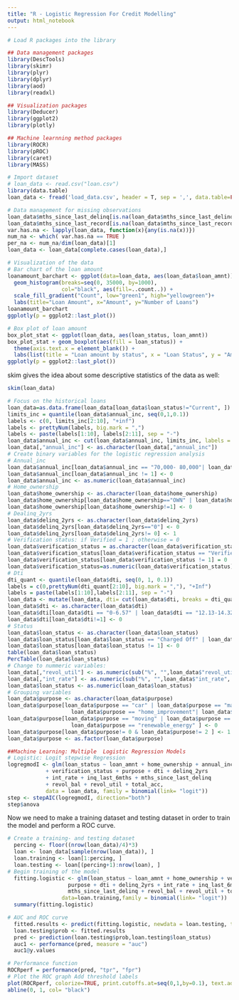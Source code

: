 ```yaml
---
title: "R - Logistic Regression For Credit Modelling"
output: html_notebook
---
```


```r
# Load R packages into the library

## Data management packages
library(DescTools)
library(skimr)
library(plyr)
library(dplyr)
library(aod)
library(readxl)

## Visualization packages
library(Deducer)
library(ggplot2)
library(plotly)

## Machine learnning method packages
library(ROCR)
library(pROC)
library(caret)
library(MASS)

```
```r
# Import dataset
# loan_data <- read.csv("loan.csv")
library(data.table)
loan_data <- fread('load_data.csv', header = T, sep = ',', data.table=FALSE)
```
```r
# Data management for missing observations
loan_data$mths_since_last_delinq[is.na(loan_data$mths_since_last_delinq)] <- 0
loan_data$mths_since_last_record[is.na(loan_data$mths_since_last_record)] <- 0
var.has.na <- lapply(loan_data, function(x){any(is.na(x))})
num_na <- which( var.has.na == TRUE )
per_na <- num_na/dim(loan_data)[1]
loan_data <- loan_data[complete.cases(loan_data),]
```
```r
# Visualization of the data
# Bar chart of the loan amount
loanamount_barchart <- ggplot(data=loan_data, aes(loan_data$loan_amnt)) + 
  geom_histogram(breaks=seq(0, 35000, by=1000), 
                 col="black", aes(fill=..count..)) +
  scale_fill_gradient("Count", low="green1", high="yellowgreen")+
  labs(title="Loan Amount", x="Amount", y="Number of Loans")
loanamount_barchart
ggplotly(p = ggplot2::last_plot())
```

```r
# Box plot of loan amount
box_plot_stat <- ggplot(loan_data, aes(loan_status, loan_amnt))
box_plot_stat + geom_boxplot(aes(fill = loan_status)) +
  theme(axis.text.x = element_blank()) +
  labs(list(title = "Loan amount by status", x = "Loan Status", y = "Amount"))
ggplotly(p = ggplot2::last_plot())
```

skim gives the idea about some descriptive statistics of the data as well:
```r
skim(loan_data)
```

```r
# Focus on the historical loans
loan_data=as.data.frame(loan_data[loan_data$loan_status!="Current", ])
limits_inc = quantile(loan_data$annual_inc, seq(0,1,0.1))
labels <- c(0, limits_inc[2:10], "+inf")
labels <- prettyNum(labels, big.mark = ",")
labels <- paste(labels[1:10], labels[2:11], sep = "-")
loan_data$annual_inc <- cut(loan_data$annual_inc, limits_inc, labels = labels, include.lowest = T)
loan_data[,"annual_inc"] <- as.character(loan_data[,"annual_inc"])
# Create binary variables for the logistic regression analysis
# Annual_inc
loan_data$annual_inc[loan_data$annual_inc == "70,000- 80,000"| loan_data$annual_inc == "80,000- 94,000" | loan_data$annual_inc == "94,000-120,000" | loan_data$annual_inc == "120,000-   +inf" ] <- 1
loan_data$annual_inc[loan_data$annual_inc != 1] <- 0
loan_data$annual_inc <- as.numeric(loan_data$annual_inc)
# Home_ownership
loan_data$home_ownership <- as.character(loan_data$home_ownership)
loan_data$home_ownership[loan_data$home_ownership=="OWN" | loan_data$home_ownership=="MORTGAGE"  ] <- 1       
loan_data$home_ownership[loan_data$home_ownership!=1] <- 0
# Dealinq_2yrs
loan_data$delinq_2yrs <- as.character(loan_data$delinq_2yrs)
loan_data$delinq_2yrs[loan_data$delinq_2yrs=="0"] <- 0
loan_data$delinq_2yrs[loan_data$delinq_2yrs!= 0] <- 1
# Verification status: if Verified = 1 ; otherwise = 0
loan_data$verification_status = as.character(loan_data$verification_status)
loan_data$verification_status[loan_data$verification_status == "Verified" | loan_data$verification_status == "Source Verified"] = 1
loan_data$verification_status[loan_data$verification_status != 1] = 0
loan_data$verification_status=as.numeric(loan_data$verification_status)
# Dti
dti_quant <- quantile(loan_data$dti, seq(0, 1, 0.1))
labels = c(0,prettyNum(dti_quant[2:10], big.mark = ","), "+Inf")
labels = paste(labels[1:10],labels[2:11], sep = "-")
loan_data <- mutate(loan_data, dti= cut(loan_data$dti, breaks = dti_quant, labels = factor(labels), include.lowest = T))
loan_data$dti <- as.character(loan_data$dti)
loan_data$dti[loan_data$dti == "0-6.57" | loan_data$dti == "12.13-14.32" | loan_data$dti == "14.32-16.49" ] <- 1
loan_data$dti[loan_data$dti!=1] <- 0
# Status
loan_data$loan_status <- as.character(loan_data$loan_status)
loan_data$loan_status[loan_data$loan_status == "Charged Off" | loan_data$loan_status == "Default" ] <- 1
loan_data$loan_status[loan_data$loan_status != 1] <- 0
table(loan_data$loan_status)
PercTable(loan_data$loan_status)
# Change to nummeric variables:
loan_data[,"revol_util"] <- as.numeric(sub("%", "",loan_data$"revol_util", fixed =TRUE))/100
loan_data[,"int_rate"] <- as.numeric(sub("%", "",loan_data$"int_rate", fixed =TRUE))/100
loan_data$loan_status <- as.numeric(loan_data$loan_status)
# Grouping variables
loan_data$purpose <- as.character(loan_data$purpose)
loan_data$purpose[loan_data$purpose == "car" | loan_data$purpose == "major_purchase" | 
                    loan_data$purpose == "home_improvement"| loan_data$purpose == "credit_card" ] <- 2
loan_data$purpose[loan_data$purpose == "moving" | loan_data$purpose == "small_business" | 
                    loan_data$purpose == "renewable_energy" ] <- 0
loan_data$purpose[loan_data$purpose!= 0 & loan_data$purpose!= 2 ] <- 1
loan_data$purpose <- as.factor(loan_data$purpose)
```
```r
##Machine Learning: Multiple  Logistic Regression Models
# Logistic: Logit stepwise Regression
logregmodI <- glm(loan_status ~ loan_amnt + home_ownership + annual_inc
            + verification_status + purpose + dti + delinq_2yrs 
            + int_rate + inq_last_6mths + mths_since_last_delinq 
            + revol_bal + revol_util + total_acc,
            data = loan_data, family = binomial(link= "logit"))
step <- stepAIC(logregmodI, direction="both")
step$anova
```
Now we need to make a training dataset and testing dataset in order to train the model and perform a ROC curve.
```r
# Create a training- and testing dataset
  percing <- floor((nrow(loan_data)/4)*3)       
  loan <- loan_data[sample(nrow(loan_data)), ]          
  loan.training <- loan[1:percing, ]              
  loan.testing <- loan[(percing+1):nrow(loan), ]
# Begin training of the model
  fitting.logistic <- glm(loan_status ~ loan_amnt + home_ownership + verification_status + 
                   purpose + dti + delinq_2yrs + int_rate + inq_last_6mths + 
                   mths_since_last_delinq + revol_bal + revol_util + total_acc,
                 data=loan.training,family = binomial(link= "logit"))
  summary(fitting.logistic)
```
```r
# AUC and ROC curve
  fitted.results <- predict(fitting.logistic, newdata = loan.testing, type = "response")
  loan.testing$prob <- fitted.results
  pred <- prediction(loan.testing$prob,loan.testing$loan_status)
  auc1 <- performance(pred, measure = "auc")
  auc1@y.values
```
```r
# Performance function
ROCRperf = performance(pred, "tpr", "fpr")
# Plot the ROC graph Add threshold labels 
plot(ROCRperf, colorize=TRUE, print.cutoffs.at=seq(0,1,by=0.1), text.adj=c(-0.2,1.7))
abline(0, 1, col= "black")
```

